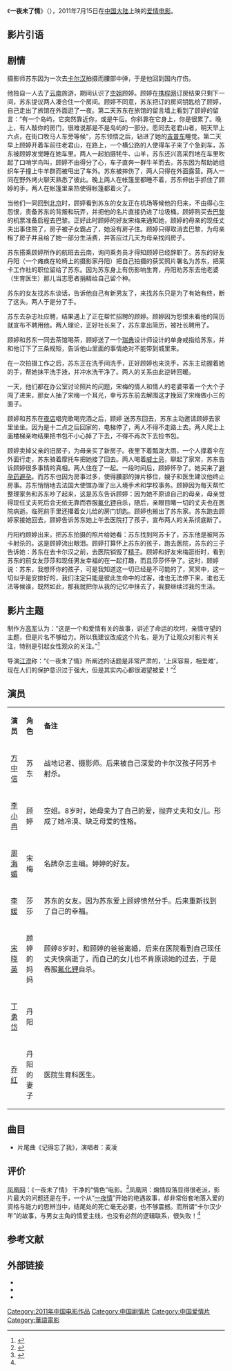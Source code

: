 {{电影信息框
| 片名     =  一夜未了情
| 电影原名 = ''{{lang|en|To Love Or Not}}''
| 图像     = To Love Or Not.jpg
| 图像说明 = 海报
| 导演     = [[江澄|江澄]]
| 监制     = 
| 制片     = [[王川|王川]]
| 编剧     = [[金海曙|金海曙]]、[[江澄|江澄]]
| 原著     = 
| 主演     = [[方中信|方中信]]<br>[[李小冉|李小冉]]<br>[[周海媚|周海媚]]<br>[[宋校英|宋校英]]<br>[[丁勇岱|丁勇岱]]
| 配乐     = [[黎允文|黎允文]]、[[丁建东|丁建东]]、[[高春|高春]]
| 摄影     = [[李以须|李以须]]
| 剪辑     = [[于汐|于汐]]
| 制片商   = 亚太华影（北京）影业有限公司<br>北京利达永信电子有限公司
| 发行商   = 亚太华影（北京）影业有限公司<br>北京利达永信电子有限公司
| 上映日期 = {{Film date|2011|07|15|中国大陆}}
| 片长     = 100分钟
| 产地     = {{CHNML}}
| 语言     = 普通话
| 预算     = 
| 票房     = 
| 前集     = 
| 续集     = 
}}
《'''一夜未了情'''》（{{lang-en|''To Love Or Not''}}），2011年7月15日在[[中国大陆|中国大陆]]上映的[[爱情电影|爱情电影]]。

== 影片引语 ==
{{cquote|上床容易，相爱难。<ref>{{cite news|url=http://et.21cn.com/movie/xinwen/huayu/2011/07/01/8507994.shtml|title=《一夜未了情》预告 方中信李小冉演激情戏翻脸|accessdate=2012-02-10|date=2011-07-01|work=21娱乐网|archive-url= https://web.archive.org/web/20110705012723/http://et.21cn.com/movie/xinwen/huayu/2011/07/01/8507994.shtml|archive-date=2011-07-05|dead-url=yes}}</ref>}}

== 剧情 ==
{{toolong}}
摄影师苏东因为一次去[[卡尔汉|卡尔汉]]拍摄而腰部中弹，于是他回到国内疗伤。

他独自一人去了[[云南|云南]]旅游，期间认识了[[空姐|空姐]]顾婷。顾婷在[[携程网|携程网]]订房结果只剩下一间，苏东提议两人凑合住一个房间。顾婷不同意，苏东把订的房间钥匙给了顾婷，自己走出了旅馆在外面逛了一夜。第二天苏东在旅馆的留言墙上看到了顾婷的留言：“有一个岛屿，它突然靠近你，或是午后。你斜靠在它身上，你是很累了。晚上，有人敲你的房门，很难说那是不是岛屿的一部分。愿同去老君山者，明天早上六点，在街口牧马人车旁等候”，苏东领悟之后，钻进了她的[[吉普车|吉普车]]睡觉。第二天早上顾婷开着车前往老君山，在路上，一个横公路的人使得车子来了个急刹车，苏东被顾婷发觉睡在她车里。两人一起拍摄牦牛、山羊，苏东还兴高采烈地在车里吹起了口哨学鸟叫，顾婷不由得分了心，车子直奔一群牛羊而去，苏东因为帮助她组织车子撞上牛羊群而被甩出了车外。苏东被摔伤了，两人只得在外面露营。两人一同在野外烤火聊天熟悉了彼此。晚上两人在帐篷里都睡不着，苏东伸出手抓住了顾婷的手，两人在帐篷里亲热使得帐篷都着火了。

当他们一同回到[[北京|北京]]时，顾婷看到苏东的女友正在机场等候他的归来，不由得心生怨恨，责备苏东的背叛和玩弄，并把他的名片直接扔进了垃圾桶。顾婷购买去[[巴黎|巴黎]]的机票准备启程去巴黎。正好此时顾婷的好友宋梅来通知她，顾婷的母亲的现任丈夫出事住院了，房子被子女霸占了，她没有房子住。顾婷只得取消去巴黎，为母亲租了房子并且给了她一部分生活费，并答应过几天为母亲找间房子。

苏东搭乘顾婷所作的航班去云南，询问乘务员才得知顾婷已经辞职了。苏东的好友丹阳（一个瘫痪在轮椅上的摄影家丹阳）把自己拍摄的获奖照片署名为苏东，把莱卡工作社的职位留给了苏东。因为苏东身上有伤影响生育，丹阳劝苏东去他老婆（生育医生）那儿当志愿者捐精给自己留个种。

苏东的女友找苏东谈话，告诉他自己有新男友了，来找苏东只是为了有始有终，断了这头。两人于是分了手。

苏东去杂志社应聘，结果遇上了正在帮忙招聘的顾婷。顾婷因为怨恨未看他的简历就宣布不聘用他。两人理论，正好社长来了，苏东拿出简历，被社长聘用了。

顾婷和苏东一同去茶馆喝茶，顾婷送了一个[[瑞典|瑞典]]设计师设计的单身戒指给苏东，并和他订下了三条规矩，告诉他山里面的事情绝对不能带到城里来。

在一次拍摄工作之后，苏东正在洗手间洗手，正好顾婷也来洗手，苏东主动握着她的手，帮她抹平洗手液，并冲水洗干净了。两人的关系由此逆转回暖。

一天，他们都在办公室讨论照片的问题，宋梅的情人和情人的老婆带着一个大个子闯了进来，那女人抽了宋梅一个耳光，幸亏苏东前去解围这才挽回了宋梅做小三的面子。

顾婷和苏东在[[夜店|夜店]]唱完歌喝完酒之后，顾婷 送苏东回去，苏东主动邀请顾婷去家里坐坐。因为是十二点之后回家的，电梯停了，两人不得不走路上去。两人爬上上面楼梯亲吻结果把书包不小心掉了下去，不得不再次下去捡书包。

顾婷卖掉父亲的旧房子，为母亲买了新房子。夜里下着瓢泼大雨，一个人撑着伞在外面行走，苏东骑着摩托车把她接了回去。两人喝着[[威士忌|威士忌]]，聊起了家常，苏东告诉顾婷很多事情的真相。两人住在了一起。一段时间后，顾婷怀孕了。她买来了[[避孕药|避孕药]][[避孕|避孕]]。而苏东也因为房事过多，使得腰部的弹片移位，嫂子和医生建议他终止房事。苏东悄悄地去法国大使馆办理了出入境手术和学校事务。顾婷因为每天帮忙整理家务和苏东吵了起来，这是苏东告诉顾婷：因为她不原谅自己的母亲，母亲觉得现任丈夫死后会无依无靠而吞服[[氟化钾|氟化钾]]自杀，随后，亲眼目睹一切的丈夫也在医院病逝。临死前手里还攥着女儿给的房门钥匙。顾婷也搬出了苏东家。苏东跑去顾婷家接她回去，顾婷告诉苏东她上午去医院打了孩子，宣布两人的关系彻底断了。

丹阳约顾婷出来，把苏东拍摄的照片给她看：苏东找到阿苏卡了，苏东他是被阿苏卡射杀的。这是顾婷流出眼泪。顾婷打算怀上苏东的孩子，跑去医院，苏东的三子告诉她：苏东在去卡尔汉之前，去医院销毁了[[精子|精子]]。顾婷和好友宋梅逛街时，看到苏东的前女友莎莎和现任男友幸福的在一起打趣，而且莎莎怀孕了。这时，顾婷说：苏东，我想怀你的孩子，可是我知道这一切已经是不可能的了，冥冥中，这一切似乎是安排好的，我们注定只能是彼此生命中的过客，谁也无法停下来，谁也无法等候谁，既然如此，那我就把你从我的记忆中抹去了，我要继续过我的生活。

== 影片主题 ==
制作方[[高军|高军]]认为：“这是一个和爱情有关的故事，讲述了命运的坎坷，亲情守望的主题，但是片名不够给力。所以我建议改成这个片名，是为了让观众对影片有关注，特别是引起女性观众的关注。”<ref>{{cite news|url=http://ent.sina.com.cn/m/c/2011-07-14/00373359258.shtml|title=《一夜未了情》点映 高军称片方行为不算炒作|accessdate=2012-02-10|date=2011-07-14|work=新浪|archive-date=2016-03-04|archive-url=https://web.archive.org/web/20160304120620/http://ent.sina.com.cn/m/c/2011-07-14/00373359258.shtml}}</ref>

导演[[江澄|江澄]]称：“《一夜未了情》所阐述的话题是非常严肃的，‘上床容易，相爱难’，现在人们的保护意识过于强大，但是其实内心都很渴望被爱！”<ref>{{cite news |url=http://ent.ifeng.com/zz/detail_2011_06/30/7357801_0.shtml |title=《一夜未了情》曝激情戏 李小冉湿身肉搏方中信 |accessdate=2012-02-10 |date=2011-06-30 |work=凤凰网 |archive-date=2011-08-27 |archive-url=https://web.archive.org/web/20110827153326/http://ent.ifeng.com/zz/detail_2011_06/30/7357801_0.shtml }}</ref>

== 演员 ==
{|class="wikitable" width="85%"
|- style="background:cornflowerblue; color:white" align=center
|style="width:5%"|'''演员'''||style="width:7%"|'''角色'''||style="width:73%"|'''备注'''
|-
| [[方中信|方中信]] || 苏东 || 战地记者、摄影师。后来被自己深爱的卡尔汉孩子阿苏卡射杀。
|-
| [[李小冉|李小冉]] || 顾婷 || 空姐。8岁时，她母亲为了自己的爱，抛弃丈夫和女儿。形成了她冷漠、缺乏母爱的性格。
|-
| [[周海媚|周海媚]] || 宋梅 || 名牌杂志主编。婷婷的好友。
|-
| [[李媛|李媛]] || 莎莎 || 苏东的女友。因为苏东爱上顾婷愤然分手。后来重新找到了自己的幸福。
|-
| [[宋晓英|宋晓英]] || 顾婷的妈妈 || 顾婷8岁时，和顾婷的爸爸离婚，后来在医院看到自己现任丈夫快病逝了，而自己的女儿也不肯原谅她的过去，于是吞服[[氟化钾|氟化钾]]自杀。
|-
| [[丁勇岱|丁勇岱]] || 丹阳 || 
|-
| [[乔红|乔红]] || 丹阳的妻子 || 医院生育科医生。
|}

== 曲目 ==
*片尾曲《记得忘了我》，演唱者：麦凌

== 评价 ==
[[凤凰网|凤凰网]]：《一夜未了情》 干净的“情色”电影。<ref name="fhwmxs">{{cite web |url=http://ent.ifeng.com/movie/review/detail_2011_07/21/7829176_0.shtml |title=《一夜未了情》 干净的“情色”电影 |accessdate=2012-02-10 |date=2011-07-21 |work=凤凰网 |archive-date=2014-08-11 |archive-url=https://web.archive.org/web/20140811181853/http://ent.ifeng.com/movie/review/detail_2011_07/21/7829176_0.shtml }}</ref>凤凰网：煽情段落显得很老派，影片最大的问题还是在于，一个从“[[一夜情|一夜情]]”开始的艳遇故事，却非常俗套地落入爱的资格与能力的思辨当中，结尾处的死亡毫无必要，也不够震撼。而所谓“卡尔汉少年”的故事，与男女主角的情爱主线，也没有必然的逻辑联系，很失败！<ref name="fhwmxs"/>

==参考文献==
{{reflist}}

==外部链接==
*{{douban|6527170}}
*{{Mtime|129317}}
*{{IMDB title|tt2473706}}

{{DEFAULTSORT:Yi一}}
[[Category:2011年中国电影作品|Category:2011年中国电影作品]]
[[Category:中国剧情片|Category:中国剧情片]]
[[Category:中国爱情片|Category:中国爱情片]]
[[Category:華語電影|Category:華語電影]]